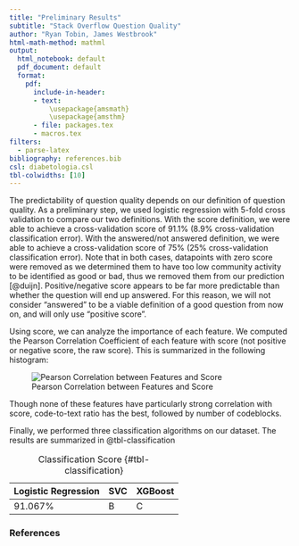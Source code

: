 ```yaml
---
title: "Preliminary Results"
subtitle: "Stack Overflow Question Quality"
author: "Ryan Tobin, James Westbrook"
html-math-method: mathml
output:
  html_notebook: default
  pdf_document: default
  format: 
    pdf:
      include-in-header:
      - text:
          \usepackage{amsmath}
          \usepackage{amsthm}
      - file: packages.tex
      - macros.tex
filters:
  - parse-latex
bibliography: references.bib
csl: diabetologia.csl
tbl-colwidths: [10]
---
```


The predictability of question quality depends on our definition of question quality. As a preliminary step, we used logistic regression with 5-fold cross validation to compare our two definitions. With the score definition, we were able to achieve a cross-validation score of 91.1% (8.9% cross-validation classification error). With the answered/not answered definition, we were able to achieve a cross-validation score of 75% (25% cross-validation classification error). Note that in both cases, datapoints with zero score were removed as we determined them to have too low community activity to be identified as good or bad, thus we removed them from our prediction [@duijn]. Positive/negative score appears to be far more predictable than whether the question will end up answered. For this reason, we will not consider “answered” to be a viable definition of a good question from now on, and will only use “positive score”.

Using score, we can analyze the importance of each feature. We computed the Pearson Correlation Coefficient of each feature with score (not positive or negative score, the raw score). This is summarized in the following histogram:

![Pearson Correlation between Features and Score](correlation.png)

Though none of these features have particularly strong correlation with score, code-to-text ratio has the best, followed by number of codeblocks.

Finally, we performed three classification algorithms on our dataset. The results are summarized in @tbl-classification

| Logistic Regression | SVC | XGBoost |
|---------------------|-----|---------|
| 91.067%             | B   | C       |

: Classification Score {#tbl-classification}


### References
::: {#refs}
:::